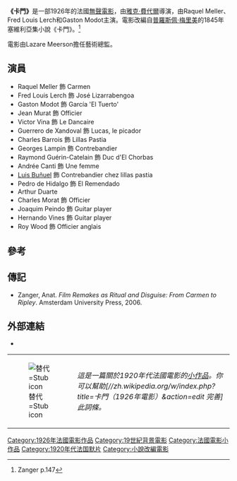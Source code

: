 <span>'''《卡門》'''</span>是一部1926年的法國[[無聲電影|無聲電影]]，由[[雅克·費代爾|雅克·費代爾]]導演，由Raquel Meller、Fred Louis Lerch和Gaston Modot主演。電影改編自[[普羅斯佩·梅里美|普羅斯佩·梅里美]]的1845年<span>塞維利亞集小說《卡門</span>》。<ref>Zanger p.147</ref>

電影由Lazare Meerson擔任藝術總監。

== 演員 ==
* Raquel Meller 飾 Carmen  
* Fred Louis Lerch 飾 José Lizarrabengoa  
* Gaston Modot 飾 García 'El Tuerto'  
* Jean Murat 飾 Officier  
* Victor Vina 飾 Le Dancaire  
* Guerrero de Xandoval 飾 Lucas, le picador  
* Charles Barrois 飾 Lillas Pastia  
* Georges Lampin  飾 Contrebandier  
* Raymond Guérin-Catelain 飾 Duc d'El Chorbas  
* Andrée Canti 飾 Une femme 
* [[路易斯·布努埃尔|Luis Buñuel]] 飾 Contrebandier chez lillas pastia  
* Pedro de Hidalgo 飾 El Remendado 
* Arthur Duarte 
* Charles Morat 飾 Officier  
* Joaquim Peindo 飾 Guitar player  
* Hernando Vines 飾 Guitar player  
* Roy Wood 飾 Officier anglais

== 參考 ==
{{Reflist}}

== 傳記 ==
* Zanger, Anat. ''Film Remakes as Ritual and Disguise: From Carmen to Ripley''. Amsterdam University Press, 2006.

== 外部連結 ==
* {{Imdb title|0016709}}
{| class="metadata plainlinks stub cx-highlight" style="margin-bottom: 10px; background: transparent;"
| id="512" |[[File:France_film_clapperboard.svg|替代=Stub icon]]
| id="515" |''這是一篇關於1920年代法國電影的[[Wikipedia:小作品|小作品]]。你可以幫助[//zh.wikipedia.org/w/index.php?title=卡門（1926年電影）&action=edit 完善]此詞條。''<div class="plainlinks hlist navbar mini" id="520" style="position: absolute; right: 15px; display: none;">
* <abbr title="View this template">v</abbr>
* <abbr title="Discuss this template">t</abbr>
* [//en.wikipedia.org/w/index.php?title=Template:1920s-France-film-stub&action=edit <abbr title="Edit this template">e</abbr>]
</div>
|}

[[Category:1926年法國電影作品|Category:1926年法國電影作品]]
[[Category:19世紀背景電影|Category:19世紀背景電影]]
[[Category:法國電影小作品|Category:法國電影小作品]]
[[Category:1920年代法国默片|Category:1920年代法国默片]]
[[Category:小說改編電影|Category:小說改編電影]]